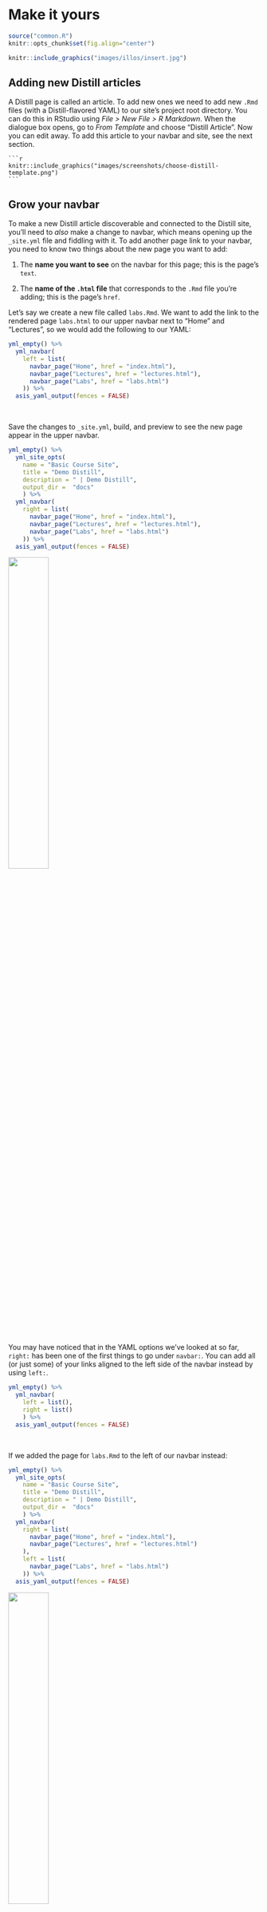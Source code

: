# Make it yours {#distill-yours}

```r
source("common.R")
knitr::opts_chunk$set(fig.align="center")
```


```r
knitr::include_graphics("images/illos/insert.jpg")
```

## Adding new Distill articles {#add-distill}

A Distill page is called an article. To add new ones we need to add new `.Rmd` files (with a Distill-flavored YAML) to our site's project root directory. You can do this in RStudio using *File > New File > R Markdown*. When the dialogue box opens, go to *From Template* and choose "Distill Article". Now you can edit away. To add this article to your navbar and site, see the next section.

    ```r
    knitr::include_graphics("images/screenshots/choose-distill-template.png")
    ```

## Grow your navbar {#distill-grow}

To make a new Distill article discoverable and connected to the Distill site, you'll need to *also* make a change to navbar, which means opening up the `_site.yml` file and fiddling with it. To add another page link to your navbar, you need to know two things about the new page you want to add:

1. The **name you want to see** on the navbar for this page; this is the page's `text`.

1. The **name of the `.html` file** that corresponds to the `.Rmd` file you're adding; this is the page's `href`.

Let's say we create a new file called `labs.Rmd`. We want to add the link to the rendered page `labs.html` to our upper navbar next to "Home" and "Lectures", so we would add the following to our YAML:

```r
yml_empty() %>%
  yml_navbar(
    left = list(
      navbar_page("Home", href = "index.html"),
      navbar_page("Lectures", href = "lectures.html"),
      navbar_page("Labs", href = "labs.html")
    )) %>% 
  asis_yaml_output(fences = FALSE)
```

\

Save the changes to `_site.yml`, build, and preview to see the new page appear in the upper navbar.

<div class = side-by-side>
<div class = side1>


<!-- TODO is ymlthis okay? -->


```r
yml_empty() %>% 
  yml_site_opts(
    name = "Basic Course Site",
    title = "Demo Distill",
    description = " | Demo Distill",
    output_dir =  "docs"
    ) %>% 
  yml_navbar(
    right = list(
      navbar_page("Home", href = "index.html"),
      navbar_page("Lectures", href = "lectures.html"),
      navbar_page("Labs", href = "labs.html")
    )) %>% 
  asis_yaml_output(fences = FALSE)
```

</div>

<div class= side2>
![](images/illos/insert.jpg){width=40%}

</div>
</div>

You may have noticed that in the YAML options we’ve looked at so far, `right:` has been one of the first things to go under `navbar:`. You can add all (or just some) of your links aligned to the left side of the navbar instead by using `left:`. 

```r
yml_empty() %>% 
  yml_navbar(
    left = list(),
    right = list()
    ) %>% 
  asis_yaml_output(fences = FALSE)
```

\

If we added the page for `labs.Rmd` to the left of our navbar instead:
<div class = side-by-side>
<div class = side1>

```r
yml_empty() %>% 
  yml_site_opts(
    name = "Basic Course Site",
    title = "Demo Distill",
    description = " | Demo Distill",
    output_dir =  "docs"
    ) %>% 
  yml_navbar(
    right = list(
      navbar_page("Home", href = "index.html"),
      navbar_page("Lectures", href = "lectures.html")
    ),
    left = list(
      navbar_page("Labs", href = "labs.html")
    )) %>% 
  asis_yaml_output(fences = FALSE)
```

</div>

<div class= side2>

![](images/illos/insert.jpg){width=40%}

</div>
</div>
